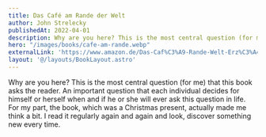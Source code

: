 ```yaml
---
title: Das Café am Rande der Welt
author: John Strelecky
publishedAt: 2022-04-01
description: Why are you here? This is the most central question (for me) that this book asks the reader. An important question that each individual decides for himself or herself when and if he or she will ever ask this question in life. For my part, the book, which was a Christmas present, actually made me think a bit. I read it regularly again and again and look, discover something new every time.
hero: "/images/books/cafe-am-rande.webp"
externalLink: 'https://www.amazon.de/Das-Caf%C3%A9-Rande-Welt-Erz%C3%A4hlung/dp/3423209690'
layout: '@/layouts/BookLayout.astro'
---
```


Why are you here? This is the most central question (for me) that this book asks the reader. An important question that each individual decides for himself or herself when and if he or she will ever ask this question in life. For my part, the book, which was a Christmas present, actually made me think a bit. I read it regularly again and again and look, discover something new every time.
